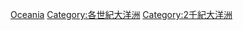 {{Commons category|Oceania in the 20th century}}
{{category pair|19世紀大洋洲|21世紀大洋洲}}

[[Category:20世紀各大洲|Oceania]]
[[Category:各世紀大洋洲|Category:各世紀大洋洲]]
[[Category:2千紀大洋洲|Category:2千紀大洋洲]]